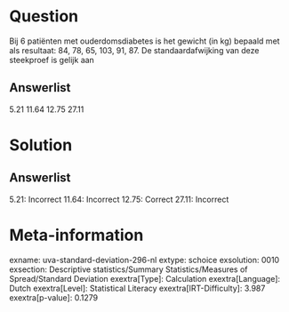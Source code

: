 Question
========

Bij 6 patiënten met ouderdomsdiabetes is het gewicht (in kg) bepaald met
als resultaat: 84, 78, 65, 103, 91, 87. De standaardafwijking van deze
steekproef is gelijk aan

Answerlist
----------

5.21
11.64
12.75
27.11

Solution
========

Answerlist
----------

5.21: Incorrect
11.64: Incorrect
12.75: Correct
27.11: Incorrect

Meta-information
================
exname: uva-standard-deviation-296-nl
extype: schoice
exsolution: 0010
exsection: Descriptive statistics/Summary Statistics/Measures of Spread/Standard Deviation
exextra[Type]: Calculation
exextra[Language]: Dutch
exextra[Level]: Statistical Literacy
exextra[IRT-Difficulty]: 3.987
exextra[p-value]: 0.1279

